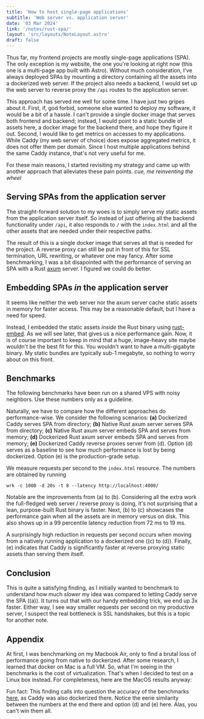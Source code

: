 ```yaml
---
title: 'How to host single-page applications'
subtitle: 'Web server vs. application server'
date: '03 Mar 2024'
link: '/notes/rust-spa/'
layout: 'src/layouts/NoteLayout.astro'
draft: false
---
```



Thus far, my frontend projects are mostly single-page applications (SPA). The only exception
is my website, the one you're looking at right now (this one is a multi-page app built with
Astro). Without much consideration, I've always deployed SPAs by mounting a directory
containing all the assets into a dockerized web server. If the project also needs a backend, I
would set up the web server to reverse proxy the `/api` routes to the application server.

This approach has served me well for some time. I have just two gripes about it. First, if,
god forbid, someone else wanted to deploy my software, it would be a bit of a hassle. I can't
provide a single docker image that serves both frontend and backend; instead, I would point to
a static bundle of assets here, a docker image for the backend there, and hope they figure it
out. Second, I would like to get metrics on accesses to my applications. While Caddy (my web
server of choice) does expose aggregated metrics, it does not offer them per domain. Since I
host multiple applications behind the same Caddy instance, that's not very useful for me.

For these main reasons, I started revisiting my strategy and came up with another approach
that alleviates these pain points. _cue, me reinventing the wheel_

## Serving SPAs from the application server

The straight-forward solution to my woes is to simply serve my static assets from the
application server itself. So instead of just offering all the backend functionality under
`/api`, it also responds to `/` with the `index.html` and all the other assets
that are needed under their respective paths.

The result of this is a single docker image that serves all that is needed for the project. A
reverse proxy can still be put in front of this for SSL termination, URL rewriting, or
whatever one may fancy. After some benchmarking, I was a bit disapointed with the performance
of serving an SPA with a Rust [axum](https://github.com/tokio-rs/axum) server. I
figured we could do better.

## Embedding SPAs _in_ the application server

It seems like neither the web server nor the axum server cache static assets in memory for
faster access. This may be a reasonable default, but I have a need for speed.

Instead, I embedded the static assets _inside_ the Rust binary using
[rust-embed](https://github.com/pyrossh/rust-embed). As we will see later, that
gives us a nice performance gain. Now, it is of course important to keep in mind that a huge,
image-heavy site maybe wouldn't be the best fit for this. You wouldn't want to have a
multi-gigabyte binary. My static bundles are typically sub-1 megabyte, so nothing to worry
about on this front.

## Benchmarks

<Warn>
	The following benchmarks have been run on a shared VPS with noisy neighbors. Use these numbers
	only as a guideline.
</Warn>

Naturally, we have to compare how the different approaches do performance-wise. We consider
the following scenarios: **(a)** Dockerized Caddy serves SPA from directory; **(b)**
Native Rust axum server serves SPA from directory; **(c)** Native Rust axum server embeds
SPA and serves from memory; **(d)** Dockerized Rust axum server embeds SPA and serves from
memory; **(e)** Dockerized Caddy reverse proxies server from (d). Option (d) serves as a baseline to see
how much performance is lost by being dockerized. Option (e) is the production-grade setup.

We measure requests per second to the `index.html` resource. The numbers are obtained by
running

```
wrk -c 1000 -d 20s -t 8 --latency http://localhost:4000/
```

<Results />

Notable are the improvements from (a) to (b). Considering all the extra work the full-fledged
web server / reverse proxy is doing, it's not surprising that a lean, purpose-built Rust
binary is faster. Next, (b) to (c) showcases the performance gain when all the assets are in
memory versus on disk. This also shows up in a 99 percentile latency reduction from 72 ms to
19 ms.

A surprisingly high reduction in requests per second occurs when moving from a natively
running application to a dockerized one ((c) to (d)). Finally, (e) indicates that Caddy is
significantly faster at reverse proxying static assets than serving them itself.

## Conclusion

This is quite a satisfying finding, as I initially wanted to benchmark to understand how much
_slower_ my idea was compared to letting Caddy serve the SPA ((a)). It turns out that
with our handy embedding trick, we end up 3x faster. Either way, I see way smaller requests
per second on my productive server, I suspect the real bottleneck is SSL handshakes, but this
is a topic for another note.

<div class="mb-48"></div>

## Appendix

At first, I was benchmarking on my Macbook Air, only to find a brutal loss of performance
going from native to dockerized. After some research, I learned that docker on Mac is a full
VM. So, what I'm seeing in the benchmarks is the cost of virtualization. That's when I decided
to test on a Linux box instead. For completeness, here are the MacOS results anyway:

<ResultsMacOs />

Fun fact: This finding calls into question the accuracy of the benchmarks
[here](/notes/performance/), as Caddy was also dockerized there. Notice the eerie
similarity between the numbers at the end there and option (d) and (e) here. Alas, you can't
win them all.

